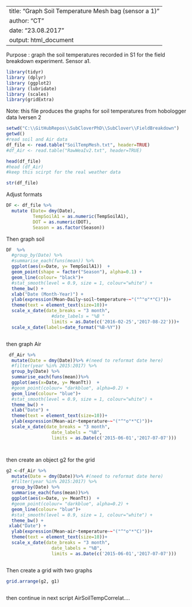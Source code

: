 
---
title: "Graph  Soil Temperature Mesh bag (sensor a 1)"
author: "CT"
date: "23.08.2017"
output: html_document
---

Purpose : graph the soil temperatures recorded in S1 for the field breakdown experiment. Sensor a1.
```r
library(tidyr)
library (dplyr)
library (ggplot2)
library (lubridate)
library (scales)
library(gridExtra)
```

Note: this file produces the graphs for soil  temperatures from hobologger data Iversen 2

```r

setwd("C:\\GitHubRepos\\SubCloverPhD\\SubClover\\FieldBreakdown")
getwd()
#read soil and Air data 
df_file <- read.table("SoilTempMesh.txt", header=TRUE)
#df_Air <- read.table("RawWeaIv2.txt", header=TRUE)

head(df_file)
#head (df_Air)
#keep this scirpt for the real weather data

str(df_file)


```
Adjust formats 

```r

DF <- df_file %>%
  mutate (Date= dmy(Date),
          TempSoilA1 = as.numeric(TempSoilA1),
          DOT = as.numeric(DOT),
          Season = as.factor(Season))
```


Then graph soil 
 
```r


DF  %>%
  #group_by(Date) %>%
  #summarise_each(funs(mean)) %>%
  ggplot(aes(x=Date, y= TempSoilA1))  +
  geom_point(shape = factor("Season"), alpha=0.1) +
  geom_line(colour= "black")+
  #stat_smooth(level = 0.9, size = 1, colour="white") + 
  theme_bw() +
  xlab("Date (Month-Year)") + 
  ylab(expression(Mean~Daily~soil~temperature~~"("^"o"*"C)"))+
  theme(text = element_text(size=10))+
  scale_x_date(date_breaks = "3 month", 
                 #date_labels = "%B "
                 limits = as.Date(c('2016-02-25','2017-08-22')))+
  scale_x_date(labels=date_format("%B-%Y"))



```

then graph Air 

```r


 df_Air %>%
  mutate(Date = dmy(Date))%>% #(need to reformat date here)
  #filter(year %in% 2015:2017) %>%
  group_by(Date) %>%
  summarise_each(funs(mean))%>%
  ggplot(aes(x=Date, y= MeanTt))  +
  #geom_point(colour= "darkblue", alpha=0.2) +
  geom_line(colour= "blue")+
  #stat_smooth(level = 0.9, size = 1, colour="white") + 
  theme_bw() +
  xlab("Date") + 
  theme(text = element_text(size=10))+
  ylab(expression(Mean~air~temperature~~"("^"o"*"C)"))+
  scale_x_date(date_breaks = "3 month", 
                 date_labels = "%B",
                 limits = as.Date(c('2015-06-01','2017-07-07')))




```


then create an object g2 for the grid 
```r
g2 <-df_Air %>%
  mutate(Date = dmy(Date))%>% #(need to reformat date here)
  #filter(year %in% 2015:2017) %>%
  group_by(Date) %>%
  summarise_each(funs(mean))%>%
  ggplot(aes(x=Date, y= MeanTt))  +
  #geom_point(colour= "darkblue", alpha=0.2) +
  geom_line(colour= "blue")+
  #stat_smooth(level = 0.9, size = 1, colour="white") + 
  theme_bw() +
 xlab("Date") + 
  ylab(expression(Mean~air~temperature~~"("^"o"*"C)"))+
  theme(text = element_text(size=10))+
  scale_x_date(date_breaks = "3 month", 
                 date_labels = "%B",
                 limits = as.Date(c('2015-06-01','2017-07-07'))) 



```


Then create a grid with two graphs 

```r


grid.arrange(g2, g1)



```



then continue in next script AirSoilTempCorrelat....



